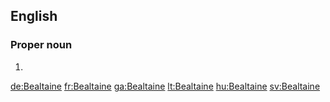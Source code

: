 ==English==
===Proper noun===
{{en-proper-noun}}

#{{alternative spelling of|[[Beltane]]}}

[[de:Bealtaine]]
[[fr:Bealtaine]]
[[ga:Bealtaine]]
[[lt:Bealtaine]]
[[hu:Bealtaine]]
[[sv:Bealtaine]]